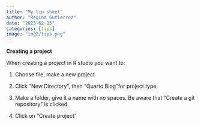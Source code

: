 ```yaml
---
title: "My tip sheet"
author: "Regina Gutierrez"
date: "2023-02-15"
categories: [tips]
image: "img2/tips.png"
---
```




**Creating a project** 

When creating a project in R studio you want to: 
  
  1. Choose file, make a new project 
  
  2. Click "New Directory", then "Quarto             Blog"for project type. 
  
  3. Make a folder, give it a name with no          spaces. Be aware that "Create a git            repository" is clicked. 
  
  4. Click on "Create project"
  
  